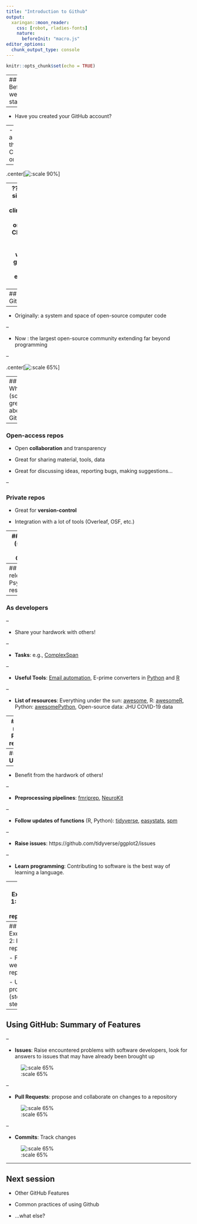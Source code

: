 ```yaml
---
title: "Introduction to Github"
output:
  xaringan::moon_reader:
    css: [robot, rladies-fonts]
    nature:
      beforeInit: "macro.js"
editor_options: 
  chunk_output_type: console
---
```


```r
knitr::opts_chunk$set(echo = TRUE)
```

---
## Before we start

--

- Have you created your GitHub account?


--
- Are you now a member of the GitHub ClinicalBrainLab organization?


--

.center[![:scale 90%](img/organization.png)]

--
???
everyone signs in, look for clinicalbrainlab gh organization
Checking the list of members would be a good way to see if everyone is there

---
## What is GitHub?

--
- Originally: a system and space of open-source computer code

--

- Now : the largest open-source community extending far beyond programming


--

.center[![:scale 65%](img/nature-stats.png)]

---
## What is (so great about) GitHub? 

--

### Open-access repos
  - Open **collaboration** and transparency
  
  - Great for sharing material, tools, data
  
  - Great for discussing ideas, reporting bugs, making suggestions...

--

### Private repos
  - Great for **version-control** 
  
  - Integration with a lot of tools (Overleaf, OSF, etc.)

---
## What is (so great about) GitHub? 

.center[![:scale 90%](img/workflow-github.png)]

---
## How is it relevant to Psychology researchers?

--
### **As developers**

--

- Share your hardwork with others!

--

- **Tasks**: e.g., [ComplexSpan](https://github.com/neuropsychology/ComplexSpan)

--

- **Useful Tools**: [Email automation](https://github.com/colinquirk/autoemailer), E-prime converters in [Python](https://github.com/tsalo/convert-eprime) and [R](https://github.com/tjmahr/rprime)

--

- **List of resources**: Everything under the sun: [awesome](https://github.com/sindresorhus/awesome), R: [awesomeR](https://github.com/ktaranov/AwesomeR), Python: [awesomePython](https://github.com/vinta/awesome-python), Open-source data: JHU COVID-19 data

---
## How is it relevant to Psychology researchers?

--
### **As Users**

--

- Benefit from the hardwork of others!

--

- **Preprocessing pipelines**: [fmriprep](https://github.com/poldracklab/fmriprep), [NeuroKit](https://github.com/neuropsychology/NeuroKit)

--

- **Follow updates of functions** (R, Python): [tidyverse](https://github.com/tidyverse), [easystats](https://github.com/easystats), [spm](https://github.com/spm)

--

- **Raise issues**: https://github.com/tidyverse/ggplot2/issues

-- 

- **Learn programming**: Contributing to software is the best way of learning a language. 

---
## Exercise 1: Create a repository

- Initialize with `README.md` (this is the core of each repo, and usually contains all useful information about it)

- Make multiple commits

- Introduction to **markdown** (title, subtitle, bullet, bold, italic, link)

- Show commit history

---
## Exercise 2: Fork repository

- Fork the website repository

- Update profile (step-by-step)

---
## Using GitHub: Summary of Features

--

- **Issues**: Raise encountered problems with software developers, look for answers to issues that may have already been brought up

![:scale 65%](img/issues.png)

--

- **Pull Requests**: propose and collaborate on changes to a repository

![:scale 65%](img/pullrequests.png)

--

- **Commits**: Track changes

![:scale 65%](img/commits.png)

---
## Next session

- Other GitHub Features

- Common practices of using Github

- ...what else?
